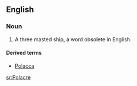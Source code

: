 ==English==

===Noun===
{{wikipedia}}
{{en-proper noun}}

# A three masted ship, a word obsolete in English.

====Derived terms====
*[[Polacca]] {{pos_a}}

[[sr:Polacre]]
